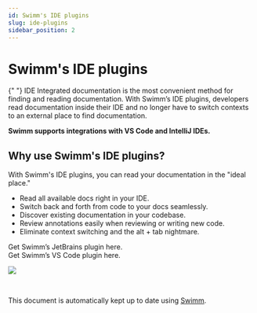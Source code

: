 ```yaml
---
id: Swimm's IDE plugins
slug: ide-plugins
sidebar_position: 2
---
```



# Swimm's IDE plugins

<Link href="https://swimm.io/blog/ide-integrated-documentation-using-swimm/">
  {" "}
  IDE Integrated documentation
</Link> is the most convenient method for finding and reading documentation. With
Swimm’s IDE plugins, developers read documentation inside their IDE and no longer
have to switch contexts to an external place to find documentation.

**Swimm supports integrations with VS Code and IntelliJ IDEs.**

## Why use Swimm's IDE plugins?

With Swimm's IDE plugins, you can read your documentation in the "ideal place."

- Read all available docs right in your IDE.
- Switch back and forth from code to your docs seamlessly.
- Discover existing documentation in your codebase.
- Review annotations easily when reviewing or writing new code.
- Eliminate context switching and the alt + tab nightmare.

<Link href="https://plugins.jetbrains.com/plugin/20716-swimm">
  Get Swimm’s JetBrains plugin here.
</Link>
<br />
<Link href="https://marketplace.visualstudio.com/items?itemName=Swimm.swimm">
  Get Swimm’s VS Code plugin here.
</Link>

<br />

![](../../static/img/swimm_eco_system.png)

<br />

This document is automatically kept up to date using [Swimm](https://swimm.io).

